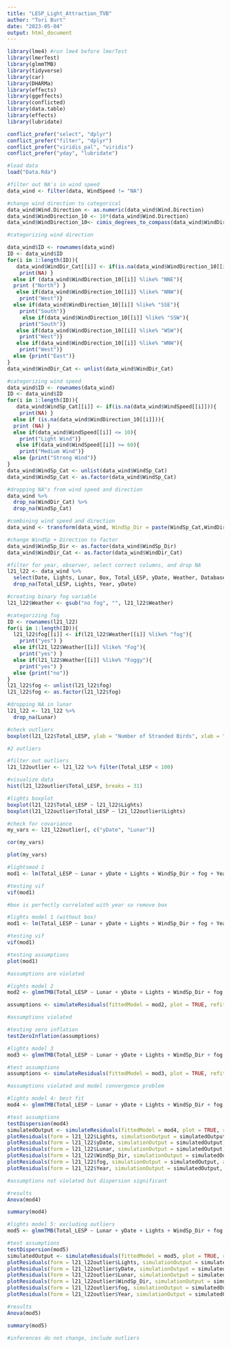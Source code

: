 ```yaml
---
title: "LESP_Light_Attraction_TVB"
author: "Tori Burt"
date: "2023-05-04"
output: html_document
---
```


```r

library(lme4) #run lme4 before lmerTest 
library(lmerTest)
library(glmmTMB)
library(tidyverse)
library(car)
library(DHARMa)
library(effects)
library(ggeffects)
library(conflicted)
library(data.table)
library(effects)
library(lubridate)

conflict_prefer("select", "dplyr")
conflict_prefer("filter", "dplyr")
conflict_prefer("viridis_pal", "viridis")
conflict_prefer("yday", "lubridate")

```

```r

#load data
load("Data.Rda")

#filter out NA's in wind speed
data_wind <- filter(data, WindSpeed != "NA")

#change wind direction to categorical
data_wind$Wind.Direction <- as.numeric(data_wind$Wind.Direction)
data_wind$WindDirection_10 <- 10*(data_wind$Wind.Direction)
data_wind$WindDirection_10<- cimis_degrees_to_compass(data_wind$WindDirection_10)

#categorizing wind direction

data_wind$ID <- rownames(data_wind)
ID <- data_wind$ID
for(i in 1:length(ID)){
   data_wind$WindDir_Cat[[i]] <- if(is.na(data_wind$WindDirection_10[[i]])){
    print(NA) }
  else if (data_wind$WindDirection_10[[i]] %like% "NNE"){
  print ("North") }
   else if(data_wind$WindDirection_10[[i]] %like% "NNW"){
    print("West")}
  else if(data_wind$WindDirection_10[[i]] %like% "SSE"){
    print("South")}
     else if(data_wind$WindDirection_10[[i]] %like% "SSW"){
    print("South")}
   else if(data_wind$WindDirection_10[[i]] %like% "WSW"){
    print("West")}
   else if(data_wind$WindDirection_10[[i]] %like% "WNW"){
    print("West")}
  else {print("East")}
}
data_wind$WindDir_Cat <- unlist(data_wind$WindDir_Cat)

#categorizing wind speed
data_wind$ID <- rownames(data_wind)
ID <- data_wind$ID
for(i in 1:length(ID)){
   data_wind$WindSp_Cat[[i]] <- if(is.na(data_wind$WindSpeed[[i]])){
    print(NA) }
  else if (is.na(data_wind$WindDirection_10[[i]])){
  print (NA) }
  else if(data_wind$WindSpeed[[i]] <= 10){
    print("Light Wind")}
   else if(data_wind$WindSpeed[[i]] >= 60){
    print("Medium Wind")}
  else {print("Strong Wind")}
}
data_wind$WindSp_Cat <- unlist(data_wind$WindSp_Cat)
data_wind$WindSp_Cat <- as.factor(data_wind$WindSp_Cat)

#dropping NA"s from wind speed and direction
data_wind %>%
  drop_na(WindDir_Cat) %>%
  drop_na(WindSp_Cat)

#combining wind speed and direction
data_wind <- transform(data_wind, WindSp_Dir = paste(WindSp_Cat,WindDir_Cat, sep = " "))

#change WindSp + Direction to factor
data_wind$WindSp_Dir <- as.factor(data_wind$WindSp_Dir)
data_wind$WindDir_Cat <- as.factor(data_wind$WindDir_Cat)

#filter for year, observer, select correct columns, and drop NA
l21_l22 <- data_wind %>%
  select(Date, Lights, Lunar, Box, Total_LESP, yDate, Weather, Database, Year, WindSp_Dir, WindSp_Cat, WindDir_Cat) %>%
  drop_na(Total_LESP, Lights, Year, yDate) 

#creating binary fog variable
l21_l22$Weather <- gsub("no fog", "", l21_l22$Weather)

#categorizing fog
ID <- rownames(l21_l22)
for(i in 1:length(ID)){
  l21_l22$fog[[i]] <- if(l21_l22$Weather[[i]] %like% "fog"){
    print("yes") }
  else if(l21_l22$Weather[[i]] %like% "Fog"){
    print("yes") }
  else if(l21_l22$Weather[[i]] %like% "Foggy"){
    print("yes") }
  else {print("no")}
}
l21_l22$fog <- unlist(l21_l22$fog)
l21_l22$fog <- as.factor(l21_l22$fog)

#dropping NA in lunar
l21_l22 <- l21_l22 %>% 
  drop_na(Lunar)

```

```r

#check outliers
boxplot(l21_l22$Total_LESP, ylab = "Number of Stranded Birds", xlab = "")

#2 outliers

#filter out outliers
l21_l22outlier <- l21_l22 %>% filter(Total_LESP < 100)

#visualize data
hist(l21_l22outlier$Total_LESP, breaks = 31)

#lights boxplot
boxplot(l21_l22$Total_LESP ~ l21_l22$Lights)
boxplot(l21_l22outlier$Total_LESP ~ l21_l22outlier$Lights)

#check for covariance
my_vars <- l21_l22outlier[, c("yDate", "Lunar")]

cor(my_vars)

plot(my_vars)

#lightsmod 1
mod1 <- lm(Total_LESP ~ Lunar + yDate + Lights + WindSp_Dir + fog + Year + Box, data = l21_l22)

#testing vif
vif(mod1)

#box is perfectly correlated with year so remove box

#lights model 1 (without box)
mod1 <- lm(Total_LESP ~ Lunar + yDate + Lights + WindSp_Dir + fog + Year, data = l21_l22)

#testing vif
vif(mod1)

#testing assumptions
plot(mod1)

#assumptions are violated

#lights model 2
mod2 <- glmmTMB(Total_LESP ~ Lunar + yDate + Lights + WindSp_Dir + fog + Year, data = l21_l22, family = poisson(link = "log"))

assumptions <- simulateResiduals(fittedModel = mod2, plot = TRUE, refit = FALSE)

#assumptions violated

#testing zero inflation
testZeroInflation(assumptions)

#lights model 3
mod3 <- glmmTMB(Total_LESP ~ Lunar + yDate + Lights + WindSp_Dir + fog + Year, data = l21_l22, family = poisson(link = "log"), ziformula = ~1)

#test assumptions
assumptions <- simulateResiduals(fittedModel = mod3, plot = TRUE, refit = FALSE)

#assumptions violated and model convergence problem

#lights model 4: best fit
mod4 <- glmmTMB(Total_LESP ~ Lunar + yDate + Lights + WindSp_Dir + fog + Year, data = l21_l22, family = nbinom1(link = "log"), dispformula = ~yDate)

#test assumptions
testDispersion(mod4)
simulatedOutput <- simulateResiduals(fittedModel = mod4, plot = TRUE, refit = FALSE)
plotResiduals(form = l21_l22$Lights, simulationOutput = simulatedOutput, asFactor = T)
plotResiduals(form = l21_l22$yDate, simulationOutput = simulatedOutput)
plotResiduals(form = l21_l22$Lunar, simulationOutput = simulatedOutput)
plotResiduals(form = l21_l22$WindSp_Dir, simulationOutput = simulatedOutput, asFactor = T)
plotResiduals(form = l21_l22$fog, simulationOutput = simulatedOutput, asFactor = T)
plotResiduals(form = l21_l22$Year, simulationOutput = simulatedOutput, asFactor = T)

#assumptions not violated but dispersion significant

#results
Anova(mod4)

summary(mod4)

#lights model 5: excluding outliers
mod5 <- glmmTMB(Total_LESP ~ Lunar + yDate + Lights + WindSp_Dir + fog + Year, data = l21_l22outlier, family = nbinom1(link = "log"), dispformula = ~yDate)

#test assumptions
testDispersion(mod5)
simulatedOutput <- simulateResiduals(fittedModel = mod5, plot = TRUE, refit = FALSE)
plotResiduals(form = l21_l22outlier$Lights, simulationOutput = simulatedOutput, asFactor = T) #homogeneity of variances significant 
plotResiduals(form = l21_l22outlier$yDate, simulationOutput = simulatedOutput)
plotResiduals(form = l21_l22outlier$Lunar, simulationOutput = simulatedOutput)
plotResiduals(form = l21_l22outlier$WindSp_Dir, simulationOutput = simulatedOutput, asFactor = T)
plotResiduals(form = l21_l22outlier$fog, simulationOutput = simulatedOutput, asFactor = T)
plotResiduals(form = l21_l22outlier$Year, simulationOutput = simulatedOutput, asFactor = T)

#results
Anova(mod5)

summary(mod5)

#inferences do not change, include outliers

```


